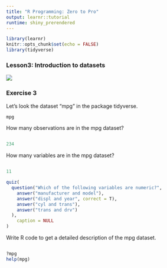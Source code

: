 ```yaml
---
title: "R Programming: Zero to Pro"
output: learnr::tutorial
runtime: shiny_prerendered
---
```


```r
library(learnr)
knitr::opts_chunk$set(echo = FALSE)
library(tidyverse)
```
### Lesson3: Introduction to datasets

![](https://youtu.be/6wuwmpeYn8k)

### Exercise 3

Let's look the dataset "mpg" in the package tidyverse. 

```r
mpg
```


How many observations are in the mpg dataset?
```r

```

```r
234
```

How many variables are in the mpg dataset?
```r

```

```r
11
```



```r
quiz(
  question("Which of the following variables are numeric?",
    answer("manufacturer and model"),
    answer("displ and year", correct = T),
    answer("cyl and trans"),
    answer("trans and drv")
  ),
    caption = NULL
)
```


Write R code to get a detailed description of the mpg dataset.
```r

```

```r
?mpg 
help(mpg)
```
